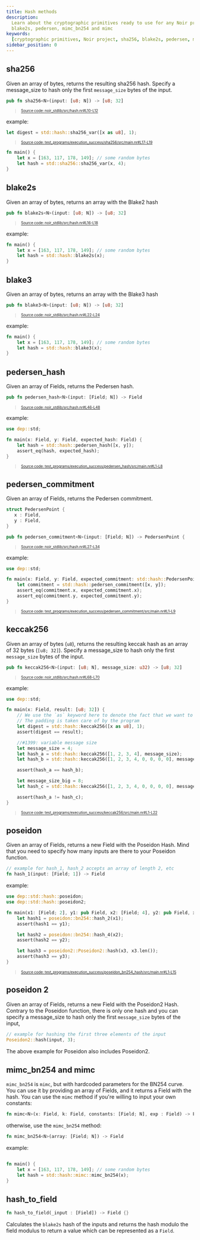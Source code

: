 ```yaml
---
title: Hash methods
description:
  Learn about the cryptographic primitives ready to use for any Noir project, including sha256,
  blake2s, pedersen, mimc_bn254 and mimc
keywords:
  [cryptographic primitives, Noir project, sha256, blake2s, pedersen, mimc_bn254, mimc, hash]
sidebar_position: 0
---
```



## sha256

Given an array of bytes, returns the resulting sha256 hash.
Specify a message_size to hash only the first `message_size` bytes of the input.

```rust title="sha256" showLineNumbers 
pub fn sha256<N>(input: [u8; N]) -> [u8; 32]
```
> <sup><sub><a href="https://github.com/noir-lang/noir/blob/master/noir_stdlib/src/hash.nr#L10-L12" target="_blank" rel="noopener noreferrer">Source code: noir_stdlib/src/hash.nr#L10-L12</a></sub></sup>


example:
```rust title="sha256_var" showLineNumbers 
let digest = std::hash::sha256_var([x as u8], 1);
```
> <sup><sub><a href="https://github.com/noir-lang/noir/blob/master/test_programs/execution_success/sha256/src/main.nr#L17-L19" target="_blank" rel="noopener noreferrer">Source code: test_programs/execution_success/sha256/src/main.nr#L17-L19</a></sub></sup>


```rust
fn main() {
    let x = [163, 117, 178, 149]; // some random bytes
    let hash = std::sha256::sha256_var(x, 4);
}
```


<BlackBoxInfo />

## blake2s

Given an array of bytes, returns an array with the Blake2 hash

```rust title="blake2s" showLineNumbers 
pub fn blake2s<N>(input: [u8; N]) -> [u8; 32]
```
> <sup><sub><a href="https://github.com/noir-lang/noir/blob/master/noir_stdlib/src/hash.nr#L16-L18" target="_blank" rel="noopener noreferrer">Source code: noir_stdlib/src/hash.nr#L16-L18</a></sub></sup>


example:

```rust
fn main() {
    let x = [163, 117, 178, 149]; // some random bytes
    let hash = std::hash::blake2s(x);
}
```

<BlackBoxInfo />

## blake3

Given an array of bytes, returns an array with the Blake3 hash

```rust title="blake3" showLineNumbers 
pub fn blake3<N>(input: [u8; N]) -> [u8; 32]
```
> <sup><sub><a href="https://github.com/noir-lang/noir/blob/master/noir_stdlib/src/hash.nr#L22-L24" target="_blank" rel="noopener noreferrer">Source code: noir_stdlib/src/hash.nr#L22-L24</a></sub></sup>


example:

```rust
fn main() {
    let x = [163, 117, 178, 149]; // some random bytes
    let hash = std::hash::blake3(x);
}
```

<BlackBoxInfo />

## pedersen_hash

Given an array of Fields, returns the Pedersen hash.

```rust title="pedersen_hash" showLineNumbers 
pub fn pedersen_hash<N>(input: [Field; N]) -> Field
```
> <sup><sub><a href="https://github.com/noir-lang/noir/blob/master/noir_stdlib/src/hash.nr#L46-L48" target="_blank" rel="noopener noreferrer">Source code: noir_stdlib/src/hash.nr#L46-L48</a></sub></sup>


example:

```rust title="pedersen-hash" showLineNumbers 
use dep::std;

fn main(x: Field, y: Field, expected_hash: Field) {
    let hash = std::hash::pedersen_hash([x, y]);
    assert_eq(hash, expected_hash);
}
```
> <sup><sub><a href="https://github.com/noir-lang/noir/blob/master/test_programs/execution_success/pedersen_hash/src/main.nr#L1-L8" target="_blank" rel="noopener noreferrer">Source code: test_programs/execution_success/pedersen_hash/src/main.nr#L1-L8</a></sub></sup>


<BlackBoxInfo />

## pedersen_commitment

Given an array of Fields, returns the Pedersen commitment.

```rust title="pedersen_commitment" showLineNumbers 
struct PedersenPoint {
   x : Field,
   y : Field,
}

pub fn pedersen_commitment<N>(input: [Field; N]) -> PedersenPoint {
```
> <sup><sub><a href="https://github.com/noir-lang/noir/blob/master/noir_stdlib/src/hash.nr#L27-L34" target="_blank" rel="noopener noreferrer">Source code: noir_stdlib/src/hash.nr#L27-L34</a></sub></sup>


example:

```rust title="pedersen-commitment" showLineNumbers 
use dep::std;

fn main(x: Field, y: Field, expected_commitment: std::hash::PedersenPoint) {
    let commitment = std::hash::pedersen_commitment([x, y]);
    assert_eq(commitment.x, expected_commitment.x);
    assert_eq(commitment.y, expected_commitment.y);
}
```
> <sup><sub><a href="https://github.com/noir-lang/noir/blob/master/test_programs/execution_success/pedersen_commitment/src/main.nr#L1-L9" target="_blank" rel="noopener noreferrer">Source code: test_programs/execution_success/pedersen_commitment/src/main.nr#L1-L9</a></sub></sup>


<BlackBoxInfo />

## keccak256

Given an array of bytes (`u8`), returns the resulting keccak hash as an array of
32 bytes (`[u8; 32]`). Specify a message_size to hash only the first
`message_size` bytes of the input.

```rust title="keccak256" showLineNumbers 
pub fn keccak256<N>(input: [u8; N], message_size: u32) -> [u8; 32]
```
> <sup><sub><a href="https://github.com/noir-lang/noir/blob/master/noir_stdlib/src/hash.nr#L68-L70" target="_blank" rel="noopener noreferrer">Source code: noir_stdlib/src/hash.nr#L68-L70</a></sub></sup>


example:

```rust title="keccak256" showLineNumbers 
use dep::std;

fn main(x: Field, result: [u8; 32]) {
    // We use the `as` keyword here to denote the fact that we want to take just the first byte from the x Field
    // The padding is taken care of by the program
    let digest = std::hash::keccak256([x as u8], 1);
    assert(digest == result);

    //#1399: variable message size
    let message_size = 4;
    let hash_a = std::hash::keccak256([1, 2, 3, 4], message_size);
    let hash_b = std::hash::keccak256([1, 2, 3, 4, 0, 0, 0, 0], message_size);

    assert(hash_a == hash_b);

    let message_size_big = 8;
    let hash_c = std::hash::keccak256([1, 2, 3, 4, 0, 0, 0, 0], message_size_big);

    assert(hash_a != hash_c);
}
```
> <sup><sub><a href="https://github.com/noir-lang/noir/blob/master/test_programs/execution_success/keccak256/src/main.nr#L1-L22" target="_blank" rel="noopener noreferrer">Source code: test_programs/execution_success/keccak256/src/main.nr#L1-L22</a></sub></sup>


<BlackBoxInfo />

## poseidon

Given an array of Fields, returns a new Field with the Poseidon Hash. Mind that you need to specify
how many inputs are there to your Poseidon function.

```rust
// example for hash_1, hash_2 accepts an array of length 2, etc
fn hash_1(input: [Field; 1]) -> Field
```

example:

```rust title="poseidon" showLineNumbers 
use dep::std::hash::poseidon;
use dep::std::hash::poseidon2;

fn main(x1: [Field; 2], y1: pub Field, x2: [Field; 4], y2: pub Field, x3: [Field; 4], y3: Field) {
    let hash1 = poseidon::bn254::hash_2(x1);
    assert(hash1 == y1);

    let hash2 = poseidon::bn254::hash_4(x2);
    assert(hash2 == y2);

    let hash3 = poseidon2::Poseidon2::hash(x3, x3.len());
    assert(hash3 == y3);
}
```
> <sup><sub><a href="https://github.com/noir-lang/noir/blob/master/test_programs/execution_success/poseidon_bn254_hash/src/main.nr#L1-L15" target="_blank" rel="noopener noreferrer">Source code: test_programs/execution_success/poseidon_bn254_hash/src/main.nr#L1-L15</a></sub></sup>


## poseidon 2

Given an array of Fields, returns a new Field with the Poseidon2 Hash. Contrary to the Poseidon
function, there is only one hash and you can specify a message_size to hash only the first 
`message_size` bytes of the input,

```rust
// example for hashing the first three elements of the input
Poseidon2::hash(input, 3);
```

The above example for Poseidon also includes Poseidon2.

## mimc_bn254 and mimc

`mimc_bn254` is `mimc`, but with hardcoded parameters for the BN254 curve. You can use it by
providing an array of Fields, and it returns a Field with the hash. You can use the `mimc` method if
you're willing to input your own constants:

```rust
fn mimc<N>(x: Field, k: Field, constants: [Field; N], exp : Field) -> Field
```

otherwise, use the `mimc_bn254` method:

```rust
fn mimc_bn254<N>(array: [Field; N]) -> Field
```

example:

```rust

fn main() {
    let x = [163, 117, 178, 149]; // some random bytes
    let hash = std::hash::mimc::mimc_bn254(x);
}
```

## hash_to_field

```rust
fn hash_to_field(_input : [Field]) -> Field {}
```

Calculates the `blake2s` hash of the inputs and returns the hash modulo the field modulus to return
a value which can be represented as a `Field`.

